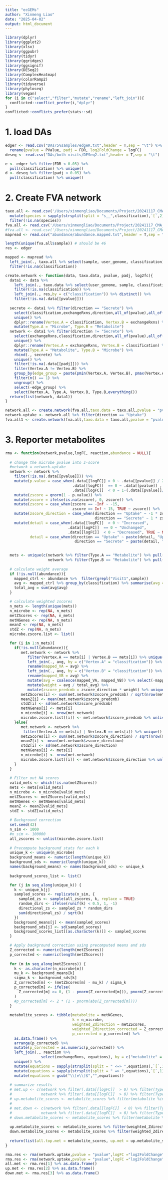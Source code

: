 ```yaml
---
title: "ecGEMs"
author: "Xinmeng Liao"
date: "2025-04-02"
output: html_document
---
```


```r
library(dplyr)
library(ggplot2)
library(xlsx)
library(ggpubr)
library(tidyr)
library(ggridges)
library(ggsignif)
library(DESeq2)
library(ComplexHeatmap)
library(colorRamp2)
library(tidyverse)
library(phyloseq)
library(vegan)
for (i in c("select","filter","mutate","rename","left_join")){
  conflicted::conflict_prefer(i,"dplyr")
}
conflicted::conflicts_prefer(stats::sd)
```

# 1. load DAs
```r
edger <- read.csv("DAs/5%samples/edgeR.txt",header = T,sep = "\t") %>% 
  rename(pvalue = PValue, padj = FDR, log2FoldChange = logFC)
deseq <- read.csv("DAs/both visits/DESeq2.txt",header = T,sep = "\t")

e <- edger %>% filter(FDR < 0.05) %>% 
  pull(classification) %>% unique()
d <- deseq %>% filter(padj < 0.05) %>% 
  pull(classification) %>% unique()
```

# 2. Create FVA network
```r
taxo.all <- read.csv('/Users/xinmengliao/Documents/Project/20241117_CMA_PD_ecGEMs/validation.taxo.txt',header = T,sep = "\t") %>% 
  mutate(species = sapply(strsplit(split = "s__",classification),`[`,2)) %>%  
  filter(!is.na(species))
fva.all <- read.csv('/Users/xinmengliao/Documents/Project/20241117_CMA_PD_ecGEMs/validation.fva.nozero95.txt',sep = "\t",header = T)
#fva.all <- read.csv('/Users/xinmengliao/Documents/Project/20241117_CMA_PD_ecGEMs/validation.fva.all95.txt',sep = "\t",header = T)
mapread <- read.csv("abundance/abundance.mapped.txt",header = T,sep = "\t") 

length(unique(fva.all$sample)) # should be 46
res <- edger

mapped <- mapread %>% 
  left_join(., taxo.all %>% select(sample, user_genome, classification), by = c("sample","bin" = "user_genome")) %>% 
  filter(!is.na(classification))

create.network <- function(data, taxo.data, pvalue, padj, log2fc){
  data1 <- data %>% 
    left_join(., taxo.data %>% select(user_genome, sample, classification), by  = c("sample","bin" = "user_genome")) %>% 
    filter(!is.na(classification)) %>% 
    left_join(., res,by = c("classification")) %>% distinct() %>% 
    filter(!is.na(.data[[pvalue]])) 
  
  secrete <- data1 %>% filter(direction == "Secrete") %>%
    select(classification,exchangeRxns,direction,all_of(pvalue),all_of(padj),all_of(log2fc))  %>% 
    unique() %>% 
    dplyr::rename(Vertex.A = classification, Vertex.B = exchangeRxns) %>% 
    mutate(Type.A = "Microbe", Type.B = "Metabolite")
  network <- data1 %>% filter(direction != "Secrete") %>% 
    select(exchangeRxns,classification,direction,all_of(pvalue),all_of(padj),all_of(log2fc)) %>% 
    unique() %>% 
    dplyr::rename(Vertex.A = exchangeRxns, Vertex.B = classification) %>% 
    mutate(Type.A = "Metabolite", Type.B = "Microbe") %>% 
    rbind(., secrete) %>% 
    unique() %>% 
    filter(!is.na(.data[[padj]])) %>% 
    filter(Vertex.A != Vertex.B) %>% 
    group_by(edge_group = paste(pmin(Vertex.A, Vertex.B), pmax(Vertex.A, Vertex.B))) %>%
    filter(n() == 1) %>% 
    ungroup() %>% 
    select(-edge_group) %>% 
    select(Vertex.A, Type.A, Vertex.B, Type.B,everything())
  return(list(network, data1))
}

network.all <- create.network(fva.all,taxo.data = taxo.all,pvalue = "pvalue",padj = "padj",log2fc = "log2FoldChange")[1] %>% as.data.frame()
network.uptake <- network.all %>% filter(direction == "Uptake")
fva.all1 <- create.network(fva.all,taxo.data = taxo.all,pvalue = "pvalue",padj = "padj",log2fc = "log2FoldChange")[2] %>% as.data.frame()
```

# 3. Reporter metabolites
```r
rma <- function(network,pvalue,logFC, reaction,abundance = NULL){
  
  # change the microbe pvalue into z-score
  #network = network.uptake
  network <- network %>% 
    filter(!is.na(.data[[pvalue]])) %>%
    mutate(p.value = case_when(.data[[logFC]] > 0 ~ .data[[pvalue]] / 2,
                              .data[[logFC]]  == 0 ~ .data[[pvalue]] ,
                              .data[[logFC]]  < 0 ~ 1-(.data[[pvalue]]/2), TRUE ~ NA)) %>%
    mutate(zscore = qnorm(1 - p.value)) %>%  
    mutate(zscore = ifelse(is.na(zscore), 0, zscore)) %>% 
    mutate(zscore = case_when(zscore == -Inf ~ -15,
                              zscore == Inf ~ 15, TRUE ~ zscore)) %>% 
    mutate(zscore_direction = case_when(direction == "Uptake" ~ -1 * zscore,
                                        direction == "Secrete" ~ 1 * zscore, TRUE ~ NA)) %>% 
    mutate(detail = case_when(.data[[logFC]]  > 0 ~ "Increased", 
                            .data[[logFC]]  == 0 ~ "Unchanged",
                            .data[[logFC]]  < 0 ~ "Decreased", TRUE ~ NA),
           detail = case_when(direction == "Uptake" ~ paste(detail, "Uptake",sep = " + "), 
                               direction == "Secrete" ~ paste(detail, "Secrete",sep = " + "), TRUE ~ NA))

  
  mets <- unique(c(network %>% filter(Type.A == "Metabolite") %>% pull(Vertex.A),
                   network %>% filter(Type.B == "Metabolite") %>% pull(Vertex.B)))
  
  # calculate weight average
  if (!is.null(abundance)){
    mapped_ctrl <- abundance %>%  filter(grepl("Visit1",sample)) 
    avg <- mapped_ctrl %>% group_by(classification) %>% summarise(avg = sum(relative.abundance)/n_distinct(sample),.groups = "drop")
    total_avg = sum(avg$avg)
  }

  # calculate weighted zscores
  n_mets <- length(unique(mets))
  n_microbe <- rep(NA, n_mets)
  metZScores <- rep(NA, n_mets)
  metNGenes <- rep(NA, n_mets)
  meanZ <- rep(NA, n_mets)
  stdZ <- rep(NA, n_mets)
  microbe.zscore.list <- list()

  for (i in 1:n_mets){
    if(!is.null(abundance)){
       met.network <- network %>% 
          filter(Vertex.A == mets[i] | Vertex.B == mets[i]) %>% unique() %>% 
          left_join(., avg, by = c("Vertex.A" = "classification")) %>% 
          rename(mapped_VA = avg) %>%
          left_join(., avg, by = c("Vertex.B" = "classification")) %>%
          rename(mapped_VB = avg) %>%
          mutate(avg = coalesce(mapped_VA, mapped_VB)) %>% select(-mapped_VB,-mapped_VA) %>% 
          mutate(weight = avg / total_avg) %>% 
          mutate(zscore_predcmb = zscore_direction * weight) %>% unique()
       metZScores[i] <- sum(met.network$zscore_predcmb) / sqrt(nrow(met.network))
       meanZ[i] <- mean(met.network$zscore_predcmb)
       stdZ[i] <- sd(met.network$zscore_predcmb)
       metNGenes[i] <- mets[i]
       n_microbe[i] <- nrow(met.network)
       microbe.zscore.list[[i]] <- met.network$zscore_predcmb %>% unlist()
    }else{
       met.network <- network %>% 
        filter(Vertex.A == mets[i] | Vertex.B == mets[i]) %>% unique() 
       metZScores[i] <- sum(met.network$zscore_direction) / sqrt(nrow(met.network))
       meanZ[i] <- mean(met.network$zscore_direction)
       stdZ[i] <- sd(met.network$zscore_direction)
       metNGenes[i] <- mets[i]
       n_microbe[i] <- nrow(met.network)
       microbe.zscore.list[[i]] <- met.network$zscore_direction %>% unlist()
    }
  }
 
  # Filter out NA scores
  valid_mets <- which(!is.na(metZScores))
  mets <- mets[valid_mets]
  n_microbe <- n_microbe[valid_mets]
  metZScores <- metZScores[valid_mets]
  metNGenes <- metNGenes[valid_mets]
  meanZ <- meanZ[valid_mets]
  stdZ <- stdZ[valid_mets]
  
  # Background correction
  set.seed(42)
  n_sim <- 1000
  #n_sim <- 100000
  all_zscores <- unlist(microbe.zscore.list)
  
  # Precompute background stats for each k
  unique_k <- unique(n_microbe)
  background_means <- numeric(length(unique_k))
  background_sds <- numeric(length(unique_k))
  names(background_means) <- names(background_sds) <- unique_k
  
  background_scores_list <- list()

  for (j in seq_along(unique_k)) {
    k <- unique_k[j]
    sampled_scores <- replicate(n_sim, {
      sampled_zs <- sample(all_zscores, k, replace = TRUE)
      random_dirs <- ifelse(runif(k) < 0.5, 1, -1)
      directional_zs <- sampled_zs * random_dirs
      sum(directional_zs) / sqrt(k)
    })
    background_means[j] <- mean(sampled_scores)
    background_sds[j] <- sd(sampled_scores)
    background_scores_list[[as.character(k)]] <- sampled_scores
  }

  # Apply background correction using precomputed means and sds
  Z_corrected <- numeric(length(metZScores))
  p_corrected <- numeric(length(metZScores))
  
  for (m in seq_along(metZScores)) {
    k <- as.character(n_microbe[m])
    mu_k <- background_means[k]
    sigma_k <- background_sds[k]
    Z_corrected[m] <- (metZScores[m] - mu_k) / sigma_k
    p_corrected[m] <- ifelse(
      Z_corrected[m] >= 0, (1 - pnorm(Z_corrected[m])), pnorm(Z_corrected[m])
    )
    #p_corrected[m] <- 2 * (1 - pnorm(abs(Z_corrected[m])))
  }
  
  metabolite_scores <- tibble(metabolite = metNGenes,
                              k = n_microbe,
                              weighted_Zdirection = metZScores,
                              weighted_Zdirection_corrected = Z_corrected,
                              p_corrected = p_corrected) %>% 
    as.data.frame() %>% 
    arrange(p_corrected) %>%
    mutate(p_corrected = as.numeric(p_corrected)) %>% 
    left_join(., reaction %>% 
                select(exchangeRxns, equations), by = c("metabolite" = "exchangeRxns")) %>% 
    unique() %>%
    mutate(equations = sapply(strsplit(split = " <=> ",equations),`[`,1)) %>% 
    mutate(equations = sapply(strsplit(split = " => ",equations),`[`,1)) %>% 
    mutate(equations = gsub("\\[e\\]$","",equations))
  
  # summarize results
  # met.up <- c(network %>% filter(.data[[logFC]]  > 0) %>% filter(Type.A == "Metabolite") %>% pull(Vertex.A), 
  #             network %>% filter(.data[[logFC]]  > 0) %>% filter(Type.B == "Metabolite") %>% pull(Vertex.B)) %>% unique()
  # up.metabolite_scores <- metabolite_scores %>% filter(metabolite %in% met.up) 
  # 
  # met.down <- c(network %>% filter(.data[[logFC]]  < 0) %>% filter(Type.A == "Metabolite") %>% pull(Vertex.A), 
  #             network %>% filter(.data[[logFC]]  < 0) %>% filter(Type.B == "Metabolite") %>% pull(Vertex.B)) %>% unique()
  # down.metabolite_scores <- metabolite_scores %>% filter(metabolite %in% met.down) 
  
  up.metabolite_scores <- metabolite_scores %>% filter(weighted_Zdirection_corrected >= 0) 
  down.metabolite_scores <- metabolite_scores %>% filter(weighted_Zdirection_corrected < 0)
  
  return(list(all.top.met = metabolite_scores, up.met = up.metabolite_scores, down.met = down.metabolite_scores))
}

rma.res <- rma(network.uptake,pvalue = "pvalue",logFC ="log2FoldChange", reaction = fva.all1,abundance = mapped)
rma.res <- rma(network.uptake,pvalue = "pvalue",logFC ="log2FoldChange",reaction = fva.all1)
all.met <- rma.res[1] %>% as.data.frame()
up.met <- rma.res[2] %>% as.data.frame()
down.met <- rma.res[3] %>% as.data.frame()
```

